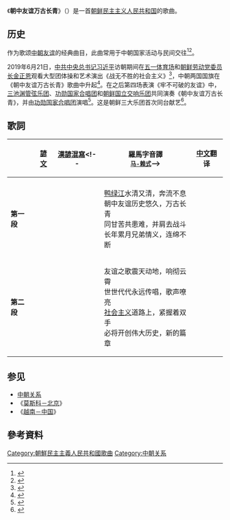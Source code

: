 {{Infobox Song
| Name           = 朝中友谊万古长青
| original_name  = 조중친선은 영원하리라
| Released       = 不明
| composer       = 不明
| lyricist       = 不明
}}
{{Infobox Korean name
|hangul={{linktext|조중친선은 영원하리라}}|hanja={{linktext|朝中親善은 永遠하리라}} |rr=Jojungchinseon-eun Yeong-wonhalila |mr=Chochungch'insŏn-ŭn Yŏng-wŏnhalila |caption=Korea-China Friendship Will Be Ever-lasting|context=north
}}
《'''朝中友谊万古长青'''》（{{朝|名=北|k='''조중친선은 영원하리라'''|hanja='''朝中親善은 永遠하리라'''|rm=Chochungch'insŏn-ŭn Yŏng-wŏnhalila|f=h}}）是一首[[朝鲜民主主义人民共和国|朝鲜民主主义人民共和国]]的歌曲。

==历史==
作为歌颂[[中朝关系|中朝友谊]]的经典曲目，此曲常用于中朝国家活动与民间交往<ref>{{cite web |title=中朝友好音乐会:"朝中友谊万古长青"引观众喝彩 |url=http://news.haiwainet.cn/n/2018/1018/c3541083-31417060.html}}</ref><ref>{{cite web |title=中国国家大剧院交响乐团演出在平壤进行 |url=http://www.rodong.rep.kp/cn/index.php?strPageID=SF01_02_01&newsID=2019-12-02-0002 |website=劳动新闻 |accessdate=2020-12-02 |archive-date=2020-08-11 |archive-url=https://web.archive.org/web/20200811214310/http://www.rodong.rep.kp/cn/index.php?strPageID=SF01_02_01&newsID=2019-12-02-0002 |dead-url=no }}</ref>。

2019年6月21日，[[中国共产党中央委员会总书记|中共中央总书记]][[习近平|习近平]]访朝期间在[[五一体育场|五一体育场]]和[[朝鲜劳动党委员长|朝鲜劳动党委员长]][[金正恩|金正恩]]观看大型团体操和艺术演出《战无不胜的社会主义》<ref>{{cite web |title=金正恩同志和习近平同志一起观看大型团体操和艺术演出《战无不胜的社会主义》 |url=http://www.rodong.rep.kp/cn/index.php?strPageID=SF01_02_01&newsID=2019-06-21-0004 |website=[[劳动新闻|劳动新闻]] |accessdate=2020-12-02 |archive-date=2019-09-01 |archive-url=https://web.archive.org/web/20190901215854/http://www.rodong.rep.kp/cn/index.php?strPageID=SF01_02_01&newsID=2019-06-21-0004 |dead-url=no }}</ref>，中朝两国国旗在《朝中友谊万古长青》歌曲中升起<ref>{{cite web |title=[대집단체조와 예술공연] 불패의 사회주의 록화실황(2.19.6.22) |url=https://www.youtube.com/watch?v=w_7GjYRL5go&t=550s |website=YouTube |accessdate=2020-12-02}}</ref>。在之后第四场表演《牢不可破的友谊》中，[[三池渊乐团|三池渊管弦乐团]]、[[功勋国家合唱团|功勋国家合唱团]]和[[朝鲜国立交响乐团|朝鲜国立交响乐团]]共同演奏《朝中友谊万古长青》，并由[[功勋国家合唱团|功勋国家合唱团]]演唱<ref>{{cite web |title=[대집단체조와 예술공연] 불패의 사회주의 록화실황(2.19.6.22) |url=https://www.youtube.com/watch?v=w_7GjYRL5go&t=2783s |website=YouTube |accessdate=2020-12-02}}</ref>。这是朝鲜三大乐团首次同台献艺<ref>{{cite web |title=朝鲜为习近平来访专门创作的演出 现场太美太壮观 |url=http://www.xinhuanet.com/world/2019-06/21/c_1124651038.htm |website=新华网 |accessdate=2020-12-02 |archive-date=2021-01-22 |archive-url=https://web.archive.org/web/20210122011047/http://www.xinhuanet.com/world/2019-06/21/c_1124651038.htm |dead-url=no }}</ref>。

==歌詞==
{| class="wikitable"
! !![[諺文|諺文]]!![[漢諺混寫|漢諺混寫]]<!--!!羅馬字音譯<br /><small>[[馬科恩-賴肖爾表記法|马-赖式]]</small>-->!![[中文|中文]]翻译
|- style="vertical-align:top; white-space:nowrap;"
|-
|'''第一段'''
|{{lang|ko|
압록강 푸른물이 변함없듯이<br />
조중친선 그 력사도 영원하리라<br />
기쁨도 시련도 함께나누며<br />
세월넘어 친형제의 정 이어왔어라
}}
|{{lang|ko|
鴨綠江 푸른물이 變함없듯이<br />
朝中親善 그 歷史도 永遠하리라<br />
기쁨도 試煉도 함께나누며<br />
歲月넘어 親兄弟의 情 이어왔어라
}}
|
[[鸭绿江|鸭绿江]]水清又清，奔流不息<br />
朝中友谊历史悠久，万古长青<br />
同甘苦共患难，并肩去战斗<br />
长年累月兄弟情义，连绵不断
|-
|'''第二段'''
|{{lang|ko|
누리를 진감하는 친선의 노래<br />
대를 이어 더 높이 울려퍼지네<br />
사회주의 한길에서 굳게 잡은 손<br />
위대한 새 력사를 펼쳐가리라
}}
|{{lang|ko|
누리를 震撼하는 親善의 노래<br />
代를 이어 더 높이 울려퍼지네<br />
社會主義 한길에서 굳게 잡은 손<br />
偉大한 새 歷史를 펼쳐가리라
}}
|
友谊之歌震天动地，响彻云霄<br />
世世代代永远传唱，歌声嘹亮<br />
[[社会主义|社会主义]]道路上，紧握着双手<br />
必将开创伟大历史，新的篇章
|}

==参见==
* [[中朝关系|中朝关系]]
* 《[[莫斯科－北京|莫斯科－北京]]》
* 《[[越南－中国|越南－中国]]》

==參考資料==
{{reflist}}

{{朝鮮歌曲}}
[[Category:朝鮮民主主義人民共和國歌曲|Category:朝鮮民主主義人民共和國歌曲]]
[[Category:中朝关系|Category:中朝关系]]